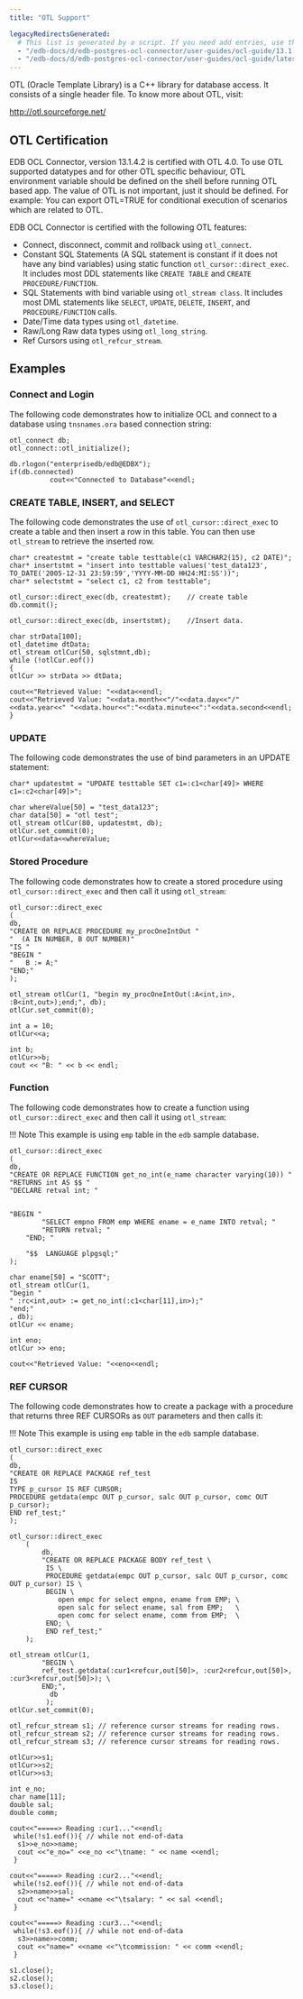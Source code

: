 ```yaml
---
title: "OTL Support"

legacyRedirectsGenerated:
  # This list is generated by a script. If you need add entries, use the `legacyRedirects` key.
  - "/edb-docs/d/edb-postgres-ocl-connector/user-guides/ocl-guide/13.1.4.2/otl_support.html"
  - "/edb-docs/d/edb-postgres-ocl-connector/user-guides/ocl-guide/latest/otl_support.html"
---
```


<div id="otl_support" class="registered_link"></div>

OTL (Oracle Template Library) is a C++ library for database access. It consists of a single header file. To know more about OTL, visit:

 <http://otl.sourceforge.net/>

## OTL Certification

EDB OCL Connector, version 13.1.4.2 is certified with OTL 4.0. To use OTL supported datatypes and for other OTL specific behaviour, OTL environment variable should be defined on the shell before running OTL based app. The value of OTL is not important, just it should be defined. For example: You can export OTL=TRUE for conditional execution of scenarios which are related to OTL.

EDB OCL Connector is certified with the following OTL features:

-   Connect, disconnect, commit and rollback using `otl_connect`.
-   Constant SQL Statements (A SQL statement is constant if it does not have any bind variables) using static function `otl_cursor::direct_exec`. It includes most DDL statements like `CREATE TABLE` and `CREATE PROCEDURE/FUNCTION`.
-   SQL Statements with bind variable using `otl_stream class`. It includes most DML statements like `SELECT`, `UPDATE`, `DELETE`, `INSERT`, and `PROCEDURE/FUNCTION` calls.
-   Date/Time data types using `otl_datetime`.
-   Raw/Long Raw data types using `otl_long_string`.
-   Ref Cursors using `otl_refcur_stream`.

## Examples

### Connect and Login

The following code demonstrates how to initialize OCL and connect to a database using `tnsnames.ora` based connection string:

```text
otl_connect db;
otl_connect::otl_initialize();

db.rlogon("enterprisedb/edb@EDBX");
if(db.connected)
          cout<<"Connected to Database"<<endl;
```

### CREATE TABLE, INSERT, and SELECT

The following code demonstrates the use of `otl_cursor::direct_exec` to create a table and then insert a row in this table. You can then use `otl_stream` to retrieve the inserted row.

```text
char* createstmt = "create table testtable(c1 VARCHAR2(15), c2 DATE)";
char* insertstmt = "insert into testtable values('test_data123', TO_DATE('2005-12-31 23:59:59','YYYY-MM-DD HH24:MI:SS'))";
char* selectstmt = "select c1, c2 from testtable";

otl_cursor::direct_exec(db, createstmt);    // create table
db.commit();

otl_cursor::direct_exec(db, insertstmt);    //Insert data.

char strData[100];
otl_datetime dtData;
otl_stream otlCur(50, sqlstmnt,db);
while (!otlCur.eof())
{
otlCur >> strData >> dtData;

cout<<"Retrieved Value: "<<data<<endl;
cout<<"Retrieved Value: "<<data.month<<"/"<<data.day<<"/"<<data.year<<" "<<data.hour<<":"<<data.minute<<":"<<data.second<<endl;
}
```

### UPDATE

The following code demonstrates the use of bind parameters in an UPDATE statement:

```text
char* updatestmt = "UPDATE testtable SET c1=:c1<char[49]> WHERE c1=:c2<char[49]>";

char whereValue[50] = "test_data123";
char data[50] = "otl test";
otl_stream otlCur(80, updatestmt, db);
otlCur.set_commit(0);
otlCur<<data<<whereValue;
```

### Stored Procedure

The following code demonstrates how to create a stored procedure using `otl_cursor::direct_exec` and then call it using `otl_stream`:

```text
otl_cursor::direct_exec
(
db,
"CREATE OR REPLACE PROCEDURE my_procOneIntOut "
"  (A IN NUMBER, B OUT NUMBER)"
"IS "
"BEGIN "
"   B := A;"
"END;"
);

otl_stream otlCur(1, "begin my_procOneIntOut(:A<int,in>, :B<int,out>);end;", db);
otlCur.set_commit(0);

int a = 10;
otlCur<<a;

int b;
otlCur>>b;
cout << "B: " << b << endl;
```

### Function

The following code demonstrates how to create a function using `otl_cursor::direct_exec` and then call it using `otl_stream`:

!!! Note
    This example is using `emp` table in the `edb` sample database.

```text
otl_cursor::direct_exec
(
db,
"CREATE OR REPLACE FUNCTION get_no_int(e_name character varying(10)) "
"RETURNS int AS $$ "
"DECLARE retval int; "


"BEGIN "
        "SELECT empno FROM emp WHERE ename = e_name INTO retval; "
        "RETURN retval; "
    "END; "

    "$$  LANGUAGE plpgsql;"
);

char ename[50] = "SCOTT";
otl_stream otlCur(1,
"begin "
" :rc<int,out> := get_no_int(:c1<char[11],in>);"
"end;"
, db);
otlCur << ename;

int eno;
otlCur >> eno;

cout<<"Retrieved Value: "<<eno<<endl;
```

### REF CURSOR

The following code demonstrates how to create a package with a procedure that returns three REF CURSORs as `OUT` parameters and then calls it:

!!! Note
    This example is using `emp` table in the `edb` sample database.

```
otl_cursor::direct_exec
(
db,
"CREATE OR REPLACE PACKAGE ref_test
IS
TYPE p_cursor IS REF CURSOR;
PROCEDURE getdata(empc OUT p_cursor, salc OUT p_cursor, comc OUT p_cursor);
END ref_test;"
);

otl_cursor::direct_exec
    (
        db,
        "CREATE OR REPLACE PACKAGE BODY ref_test \
         IS \
         PROCEDURE getdata(empc OUT p_cursor, salc OUT p_cursor, comc OUT p_cursor) IS \
         BEGIN \
            open empc for select empno, ename from EMP; \
            open salc for select ename, sal from EMP;   \
            open comc for select ename, comm from EMP;  \
         END; \
         END ref_test;"
    );

otl_stream otlCur(1,
        "BEGIN \
        ref_test.getdata(:cur1<refcur,out[50]>, :cur2<refcur,out[50]>, :cur3<refcur,out[50]>); \
        END;",
          db
         );
otlCur.set_commit(0);

otl_refcur_stream s1; // reference cursor streams for reading rows.
otl_refcur_stream s2; // reference cursor streams for reading rows.
otl_refcur_stream s3; // reference cursor streams for reading rows.

otlCur>>s1;
otlCur>>s2;
otlCur>>s3;

int e_no;
char name[11];
double sal;
double comm;

cout<<"=====> Reading :cur1..."<<endl;
 while(!s1.eof()){ // while not end-of-data
  s1>>e_no>>name;
  cout <<"e_no=" <<e_no <<"\tname: " << name <<endl;
 }

cout<<"=====> Reading :cur2..."<<endl;
 while(!s2.eof()){ // while not end-of-data
  s2>>name>>sal;
  cout <<"name=" <<name <<"\tsalary: " << sal <<endl;
 }

cout<<"=====> Reading :cur3..."<<endl;
 while(!s3.eof()){ // while not end-of-data
  s3>>name>>comm;
  cout <<"name=" <<name <<"\tcommission: " << comm <<endl;
 }

s1.close();
s2.close();
s3.close();
```
